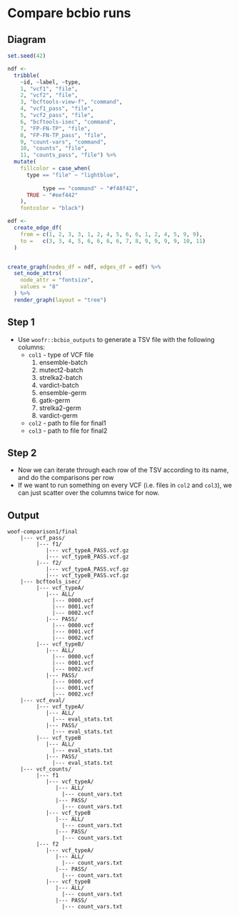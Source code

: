 # Compare bcbio runs


Diagram
-------

```r
set.seed(42)

ndf <- 
  tribble(
    ~id, ~label, ~type,
    1, "vcf1", "file",
    2, "vcf2", "file",
    3, "bcftools-view-f", "command",
    4, "vcf1_pass", "file",
    5, "vcf2_pass", "file",
    6, "bcftools-isec", "command",
    7, "FP-FN-TP", "file",
    8, "FP-FN-TP_pass", "file",
    9, "count-vars", "command",
    10, "counts", "file",
    11, "counts_pass", "file") %>% 
  mutate(
    fillcolor = case_when(
      type == "file" ~ "lightblue",
 
           type == "command" ~ "#f48f42",
      TRUE ~ "#eef442"
    ),
    fontcolor = "black")

edf <- 
  create_edge_df(
    from = c(1, 2, 3, 3, 1, 2, 4, 5, 6, 6, 1, 2, 4, 5, 9, 9),
    to =   c(3, 3, 4, 5, 6, 6, 6, 6, 7, 8, 9, 9, 9, 9, 10, 11)
  )


create_graph(nodes_df = ndf, edges_df = edf) %>% 
  set_node_attrs(
    node_attr = "fontsize",
    values = "8"
  ) %>% 
  render_graph(layout = "tree")
```


Step 1
------

* Use `woofr::bcbio_outputs` to generate a TSV file with the following columns:
  - `col1` - type of VCF file
     1. ensemble-batch
     2. mutect2-batch
     3. strelka2-batch
     4. vardict-batch
     5. ensemble-germ
     6. gatk-germ
     7. strelka2-germ
     8. vardict-germ
  - `col2` - path to file for final1
  - `col3` - path to file for final2

Step 2
------

* Now we can iterate through each row of the TSV according to its name, and do the comparisons per row
* If we want to run something on every VCF (i.e. files in `col2` and `col3`), we can just scatter over
  the columns twice for now.

Output
------


```
woof-comparison1/final
    |--- vcf_pass/
         |--- f1/
            |--- vcf_typeA_PASS.vcf.gz
            |--- vcf_typeB_PASS.vcf.gz
         |--- f2/
            |--- vcf_typeA_PASS.vcf.gz
            |--- vcf_typeB_PASS.vcf.gz
    |--- bcftools_isec/
         |--- vcf_typeA/
            |--- ALL/
              |--- 0000.vcf
              |--- 0001.vcf
              |--- 0002.vcf
            |--- PASS/
              |--- 0000.vcf
              |--- 0001.vcf
              |--- 0002.vcf
         |--- vcf_typeB/
            |--- ALL/
              |--- 0000.vcf
              |--- 0001.vcf
              |--- 0002.vcf
            |--- PASS/
              |--- 0000.vcf
              |--- 0001.vcf
              |--- 0002.vcf
    |--- vcf_eval/
         |--- vcf_typeA/
            |--- ALL/
              |--- eval_stats.txt
            |--- PASS/
              |--- eval_stats.txt
         |--- vcf_typeB
            |--- ALL/
              |--- eval_stats.txt
            |--- PASS/
              |--- eval_stats.txt
    |--- vcf_counts/
         |--- f1
            |--- vcf_typeA/
               |--- ALL/
                 |--- count_vars.txt
               |--- PASS/
                 |--- count_vars.txt
            |--- vcf_typeB
               |--- ALL/
                 |--- count_vars.txt
               |--- PASS/
                 |--- count_vars.txt
         |--- f2
            |--- vcf_typeA/
               |--- ALL/
                 |--- count_vars.txt
               |--- PASS/
                 |--- count_vars.txt
            |--- vcf_typeB
               |--- ALL/
                 |--- count_vars.txt
               |--- PASS/
                 |--- count_vars.txt
```


